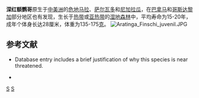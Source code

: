 {{Speciesbox
| taxon = Aratinga finschi
| image =Aratinga_finschi_-pet-5b.jpg
| status = LC | status_system = IUCN3.1
| binomial_authority = ([[Osbert_Salvin|Osbert Salvin]], 1871)
| synonyms = 
}}

'''深红额鹦哥'''原生于[[中美洲|中美洲]]的[[危地马拉|危地马拉]]、[[萨尔瓦多|萨尔瓦多]]和[[尼加拉瓜|尼加拉瓜]]，在[[巴拿马|巴拿马]]和[[哥斯达黎加|哥斯达黎加]]部分地区也有发现，生长于[[热带|热带]]或[[亚热带|亚热带]]的[[湿地|湿地]][[森林|森林]]中，平均寿命为15-20年，成年个体身长达28厘米，体重为135-175[[克|克]]。
[[File:Aratinga_Finschi_juvenil.JPG|left]]

==参考文献==
* {{IUCN2008|assessors=BirdLife International|year=2008|id=142597 |title=Aratinga finschi|downloaded=17 November 2008}} Database entry includes a brief justification of why this species is near threatened.
*{{cite web| publisher =BirdLife International (2008) |url = http://www.birdlife.org/datazone/species/index.html?action=SpcHTMDetails.asp&sid=1568&m=0 |title = Crimson-fronted Parakeet - BirdLife Species Factsheet |accessdate = 2009年1月3日 }}

{{Taxonbar}}
[[Category:1871年描述的鸟类|S]]
[[Category:锥尾鹦哥属|S]]


{{parrot-stub}}